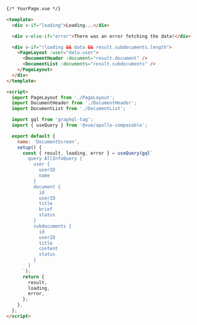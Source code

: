 ```html
{/* YourPage.vue */}

<template>
  <div v-if="loading">Loading...</div>

  <div v-else-if="error">There was an error fetching the data!</div>

  <div v-if="!loading && data && result.subdocuments.length">
    <PageLayout :user="data.user">
      <DocumentHeader :document="result.document" />
      <DocumentList :documents="result.subdocuments" />
    </PageLayout>
  </div>
</template>

<script>
  import PageLayout from './PageLayout';
  import DocumentHeader from './DocumentHeader';
  import DocumentList from './DocumentList';

  import gql from 'graphql-tag';
  import { useQuery } from '@vue/apollo-composable';

  export default {
    name: 'DocumentScreen',
    setup() {
      const { result, loading, error } = useQuery(gql`
        query AllInfoQuery {
          user {
            userID
            name
          }
          document {
            id
            userID
            title
            brief
            status
          }
          subdocuments {
            id
            userID
            title
            content
            status
          }
        }
      `);
      return {
        result,
        loading,
        error,
      };
    },
  };
</script>
```